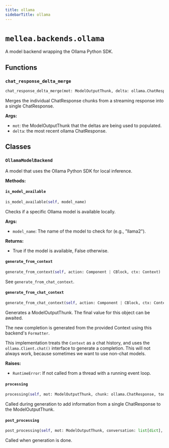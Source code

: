 ```yaml
---
title: ollama
sidebarTitle: ollama
---
```


# `mellea.backends.ollama`


A model backend wrapping the Ollama Python SDK.

## Functions

### `chat_response_delta_merge`

```python
chat_response_delta_merge(mot: ModelOutputThunk, delta: ollama.ChatResponse)
```


Merges the individual ChatResponse chunks from a streaming response into a single ChatResponse.

**Args:**
- `mot`: the ModelOutputThunk that the deltas are being used to populated.
- `delta`: the most recent ollama ChatResponse.


## Classes

### `OllamaModelBackend`


A model that uses the Ollama Python SDK for local inference.


**Methods:**

#### `is_model_available`

```python
is_model_available(self, model_name)
```

Checks if a specific Ollama model is available locally.

**Args:**
- `model_name`: The name of the model to check for (e.g., "llama2").

**Returns:**
- True if the model is available, False otherwise.


#### `generate_from_context`

```python
generate_from_context(self, action: Component | CBlock, ctx: Context)
```

See `generate_from_chat_context`.


#### `generate_from_chat_context`

```python
generate_from_chat_context(self, action: Component | CBlock, ctx: Context) -> ModelOutputThunk
```

Generates a ModelOutputThunk. The final value for this object can be awaited.

The new completion is generated from the provided Context using this backend's `Formatter`.

This implementation treats the `Context` as a chat history, and uses the  `ollama.Client.chat()` interface to generate a completion.
This will not always work, because sometimes we want to use non-chat models.

**Raises:**
- `RuntimeError`: If not called from a thread with a running event loop.


#### `processing`

```python
processing(self, mot: ModelOutputThunk, chunk: ollama.ChatResponse, tools: dict[str, Callable])
```

Called during generation to add information from a single ChatResponse to the ModelOutputThunk.


#### `post_processing`

```python
post_processing(self, mot: ModelOutputThunk, conversation: list[dict], tools: dict[str, Callable], format)
```

Called when generation is done.

